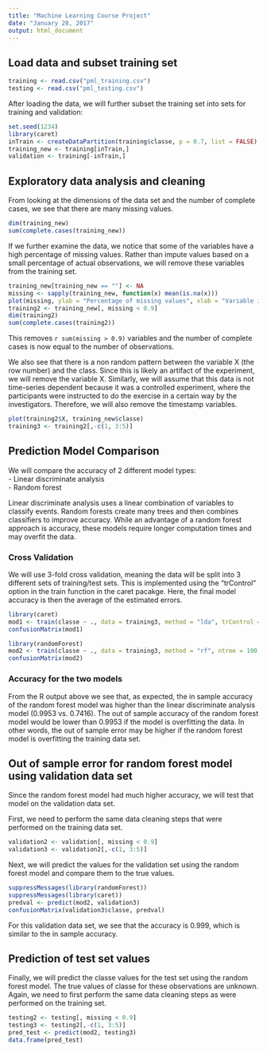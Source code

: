 ---
title: "Machine Learning Course Project"
date: "January 28, 2017"
output: html_document
---
## Load data and subset training set

```{r, cache = TRUE}
training <- read.csv("pml_training.csv")
testing <- read.csv("pml_testing.csv")
```

After loading the data, we will further subset the training set into sets for training and validation:
```{r, cache = TRUE}
set.seed(1234)
library(caret)
inTrain <- createDataPartition(training$classe, p = 0.7, list = FALSE)
training_new <- training[inTrain,]
validation <- training[-inTrain,]
```

## Exploratory data analysis and cleaning

From looking at the dimensions of the data set and the number of complete cases, we see that there are many missing values.
```{r}
dim(training_new)
sum(complete.cases(training_new))
```

If we further examine the data, we notice that some of the variables have a high percentage of missing values. Rather than impute values based on a small percentage of actual observations, we will remove these variables from the training set. 
```{r}
training_new[training_new == ""] <- NA
missing <- sapply(training_new, function(x) mean(is.na(x)))
plot(missing, ylab = "Percentage of missing values", xlab = "Variable index")
training2 <- training_new[, missing < 0.9]
dim(training2)
sum(complete.cases(training2))
```

This removes `r sum(missing > 0.9)` variables and the number of complete cases is now equal to the number of observations.

We also see that there is a non random pattern between the variable X (the row number) and the class. Since this is likely an artifact of the experiment, we will remove the variable X. Similarly, we will assume that this data is not time-series dependent because it was a controlled experiment, where the participants were instructed to do the exercise in a certain way by the investigators. Therefore, we will also remove the timestamp variables.

```{r}
plot(training2$X, training_new$classe)
training3 <- training2[,-c(1, 3:5)]
```

## Prediction Model Comparison 

We will compare the accuracy of 2 different model types:  
- Linear discriminate analysis  
- Random forest

Linear discriminate analysis uses a linear combination of variables to classify events. Random forests create many trees and then combines classifiers to improve accuracy.  While an advantage of a random forest approach is accuracy, these models require longer computation times and may overfit the data. 

### Cross Validation

We will use 3-fold cross validation, meaning the data will be split into 3 different sets of training/test sets. This is implemented using the "trControl" option in the train function in the caret pacakge. Here, the final model accuracy is then the average of the estimated errors.

```{r, cache = TRUE}
library(caret)
mod1 <- train(classe ~ ., data = training3, method = "lda", trControl = trainControl(method="cv", number=3))
confusionMatrix(mod1)
```

```{r, cache = TRUE}
library(randomForest)
mod2 <- train(classe ~ ., data = training3, method = "rf", ntree = 100, trControl = trainControl(method="cv", number=3))
confusionMatrix(mod2)
```

### Accuracy for the two models

From the R output above we see that, as expected, the in sample accuracy of the random forest model was higher than the linear discriminate analysis model (0.9953 vs. 0.7416). The out of sample accuracy of the random forest model would be lower than 0.9953 if the model is overfitting the data. In other words, the out of sample error may be higher if the random forest model is overfitting the training data set.

## Out of sample error for random forest model using validation data set

Since the random forest model had much higher accuracy, we will test that model on the validation data set.

First, we need to perform the same data cleaning steps that were performed on the training data set.
```{r}
validation2 <- validation[, missing < 0.9]
validation3 <- validation2[,-c(1, 3:5)]
```

Next, we will predict the values for the validation set using the random forest model and compare them to the true values. 
```{r, warning = FALSE}
suppressMessages(library(randomForest))
suppressMessages(library(caret))
predval <- predict(mod2, validation3)
confusionMatrix(validation3$classe, predval)
```

For this validation data set, we see that the accuracy is 0.999, which is similar to the in sample accuracy. 

## Prediction of test set values

Finally, we will predict the classe values for the test set using the random forest model. The true values of classe for these observations are unknown. Again, we need to first perform the same data cleaning steps as were performed on the training set.  
```{r}
testing2 <- testing[, missing < 0.9]
testing3 <- testing2[,-c(1, 3:5)]
pred_test <- predict(mod2, testing3)
data.frame(pred_test)
```


